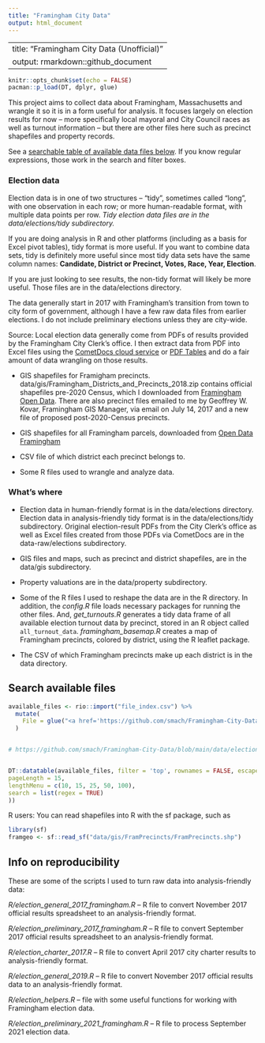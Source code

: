 ```yaml
---
title: "Framingham City Data"
output: html_document
---
```


---
title: "Framingham City Data (Unofficial)"
output: rmarkdown::github_document
---

```r
knitr::opts_chunk$set(echo = FALSE)
pacman::p_load(DT, dplyr, glue)
```

This project aims to collect data about Framingham, Massachusetts and wrangle it so it is in a form useful for analysis. It focuses largely on election results for now -- more specifically local mayoral and City Council races as well as turnout information -- but there are other files here such as precinct shapefiles and property records.

See a [searchable table of available data files below](#search-available-files). If you know regular expressions, those work in the search and filter boxes.

### Election data

Election data is in one of two structures -- "tidy", sometimes called "long", with one observation in each row; or more human-readable format, with multiple data points per row. _Tidy election data files are in the data/elections/tidy subdirectory._

If you are doing analysis in R and other platforms (including as a basis for Excel pivot tables), tidy format is more useful. If you want to combine data sets, tidy is definitely more useful since most tidy data sets have the same column names: **Candidate, District or Precinct, Votes, Race, Year, Election**.  

If you are just looking to see results, the non-tidy format will likely be more useful. Those files are in the data/elections directory.

The data generally start in 2017 with Framingham's transition from town to city form of government, although I have a few raw data files from earlier elections. I do not include preliminary elections unless they are city-wide. 

Source: Local election data generally come from PDFs of results provided by the Framingham City Clerk's office. I then extract data from PDF into Excel files using the [CometDocs cloud service](https://www.cometdocs.com/) or [PDF Tables](https://pdftables.com/) and do a fair amount of data wrangling on those results.


* GIS shapefiles for Framigham precincts. data/gis/Framingham_Districts_and_Precincts_2018.zip contains official shapefiles pre-2020 Census, which I downloaded from [Framingham Open Data](https://data.framinghamma.gov/Community-Development/Framingham-Districts-and-Precincts/9pzx-4i9g). There are also precinct files emailed to me by Geoffrey W. Kovar, Framingham GIS Manager, via email on July 14, 2017 and a new file of proposed post-2020-Census precincts.

* GIS shapefiles for all Framingham parcels, downloaded from [Open Data Framingham](https://data.framinghamma.gov/Community-Development/Framingham-Parcels/5vrm-nj3j)

* CSV file of which district each precinct belongs to.

* Some R files used to wrangle and analyze data.

### What's where

* Election data in human-friendly format is in the data/elections directory. Election data in analysis-friendly tidy format is in the data/elections/tidy subdirectory. Original election-result PDFs from the City Clerk's office as well as Excel files created from those PDFs via CometDocs are in the data-raw/elections subdirectory.

* GIS files and maps, such as precinct and district shapefiles, are in the data/gis subdirectory.

* Property valuations are in the data/property subdirectory.

* Some of the R files I used to reshape the data are in the R directory. In addition, the _config.R_ file loads necessary packages for running the other files. And, *get_turnouts.R* generates a tidy data frame of all available election turnout data by precinct, stored in an R object called `all_turnout_data`. *framingham_basemap.R* creates a map of Framingham precincts, colored by district, using the R leaflet package.

* The CSV of which Framingham precincts make up each district is in the data directory.

## Search available files

```r

available_files <- rio::import("file_index.csv") %>%
  mutate(
    File = glue("<a href='https://github.com/smach/Framingham-City-Data/blob/main/{File}'>{File}</a>")
  )


# https://github.com/smach/Framingham-City-Data/blob/main/data/elections/2021_preliminary_turnout_framingham.csv


DT::datatable(available_files, filter = 'top', rownames = FALSE, escape = FALSE, options = list(
pageLength = 15,
lengthMenu = c(10, 15, 25, 50, 100),
search = list(regex = TRUE)
))

```


R users: You can read shapefiles into R with the sf package, such as

```r
library(sf)
framgeo <- sf::read_sf("data/gis/FramPrecincts/FramPrecincts.shp")

```


## Info on reproducibility

These are some of the scripts I used to turn raw data into analysis-friendly data:

*R/election_general_2017_framingham.R* -- R file to convert November 2017 official results spreadsheet to an analysis-friendly format.

*R/election_preliminary_2017_framingham.R* -- R file to convert September 2017 official results spreadsheet to an analysis-friendly format.

*R/election_charter_2017.R* -- R file to convert April 2017 city charter results to analysis-friendly format.

*R/election_general_2019.R* -- R file to convert November 2017 official results data to an analysis-friendly format.

*R/election_helpers.R* -- file with some useful functions for working with Framingham election data.

*R/election_preliminary_2021_framingham.R* -- R file to process September 2021 election data.




